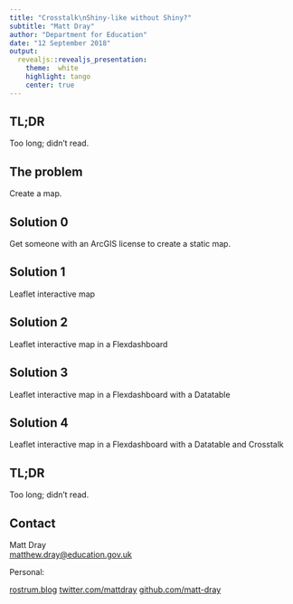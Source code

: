 ```yaml
---
title: "Crosstalk\nShiny-like without Shiny?"
subtitle: "Matt Dray"
author: "Department for Education"
date: "12 September 2018"
output:
  revealjs::revealjs_presentation:
    theme:  white
    highlight: tango
    center: true
---
```


## TL;DR

Too long; didn't read.

## The problem

Create a map.

## Solution 0

Get someone with an ArcGIS license to create a static map.

## Solution 1

Leaflet interactive map

## Solution 2

Leaflet interactive map in a Flexdashboard

## Solution 3

Leaflet interactive map in a Flexdashboard with a Datatable

## Solution 4

Leaflet interactive map in a Flexdashboard with a Datatable and Crosstalk

## TL;DR

Too long; didn't read.

## Contact

Matt Dray
<br>
<matthew.dray@education.gov.uk>

Personal: 

[rostrum.blog](https://www.rostrum.blog/)
[twitter.com/mattdray](https://twitter.com/mattdray)
[github.com/matt-dray](https://github.com/matt-dray)